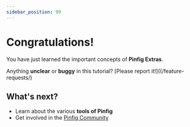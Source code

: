 ```yaml
---
sidebar_position: 99
---
```


# Congratulations!

You have just learned the important concepts of **Pinfig Extras**.

Anything **unclear** or **buggy** in this tutorial? [Please report it!]((/feature-requests/)

## What's next?

- Learn about the various **tools of Pinfig**
- Get involved in the [Pinfig Community](/community/support)
